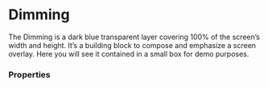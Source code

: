
<Meta of={DimmingStories} />

# Dimming

The Dimming is a dark blue transparent layer covering 100% of the screen’s width and height. It’s a building block to
compose and emphasize a screen overlay. Here you will see it contained in a small box for demo purposes.

<Primary />

### Properties

<ArgTypes story="Default" />
